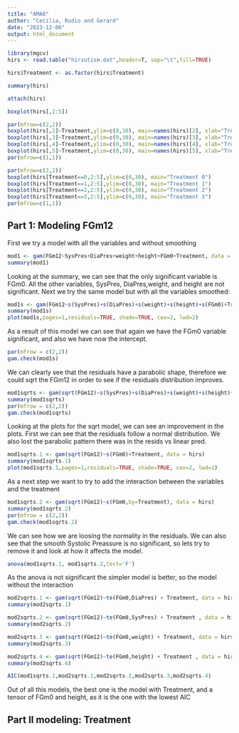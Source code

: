 ```yaml
---
title: "AMA8"
author: "Cecilia, Rudio and Gerard"
date: "2023-12-06"
output: html_document
---
```



```r
library(mgcv)
hirs <- read.table("hirsutism.dat",header=T, sep="\t",fill=TRUE)

hirs$Treatment <- as.factor(hirs$Treatment)
```


```r
summary(hirs)
```


```r
attach(hirs)

boxplot(hirs[,2:5])

par(mfrow=c(2,2))
boxplot(hirs[,2]~Treatment,ylim=c(0,30), main=names(hirs)[2], xlab="Treatment")
boxplot(hirs[,3]~Treatment,ylim=c(0,30), main=names(hirs)[3], xlab="Treatment")
boxplot(hirs[,4]~Treatment,ylim=c(0,30), main=names(hirs)[4], xlab="Treatment")
boxplot(hirs[,5]~Treatment,ylim=c(0,30), main=names(hirs)[5], xlab="Treatment")
par(mfrow=c(1,1))

par(mfrow=c(2,2))
boxplot(hirs[Treatment==0,2:5],ylim=c(0,30), main="Treatment 0")
boxplot(hirs[Treatment==1,2:5],ylim=c(0,30), main="Treatment 1")
boxplot(hirs[Treatment==2,2:5],ylim=c(0,30), main="Treatment 2")
boxplot(hirs[Treatment==3,2:5],ylim=c(0,30), main="Treatment 3")
par(mfrow=c(1,1))
```

## Part 1: Modeling FGm12

First we try a model with all the variables and without smoothing

```r
mod1 <- gam(FGm12~SysPres+DiaPres+weight+height+FGm0+Treatment, data = hirs)
summary(mod1)
```
Looking at the summary, we can see that the only significant variable is FGm0. All the other variables, SysPres, DiaPres,weight, and height are not significant. Next we try the same model but with all the variables smoothed:

```r
mod1s <- gam(FGm12~s(SysPres)+s(DiaPres)+s(weight)+s(height)+s(FGm0)+Treatment, data = hirs)
summary(mod1s)
plot(mod1s,pages=1,residuals=TRUE, shade=TRUE, cex=2, lwd=2)
```
As a result of this model we can see that again we have the FGm0 variable significant, and also we have now the intercept.

```r
par(mfrow = c(2,2))
gam.check(mod1s)
```
We can clearly see that the residuals have a parabolic shape, therefore we could sqrt the FGm12 in order to see if the residuals distribution improves.


```r
mod1sqrts <- gam(sqrt(FGm12)~s(SysPres)+s(DiaPres)+s(weight)+s(height)+s(FGm0)+Treatment, data = hirs)
summary(mod1sqrts)
par(mfrow = c(2,2))
gam.check(mod1sqrts)
```

Looking at the plots for the sqrt model, we can see an improvement in the plots. First we can see that the residuals follow a normal distribution. We also lost the parabolic pattern there was in the resids vs linear pred.

```r
mod1sqrts.1 <- gam(sqrt(FGm12)~s(FGm0)+Treatment, data = hirs)
summary(mod1sqrts.1)
plot(mod1sqrts.1,pages=1,residuals=TRUE, shade=TRUE, cex=2, lwd=2)
```

As a next step we want to try to add the interaction between the variables and the treatment

```r
mod1sqrts.2 <- gam(sqrt(FGm12)~s(FGm0,by=Treatment), data = hirs)
summary(mod1sqrts.2)
par(mfrow = c(2,2))
gam.check(mod1sqrts.2)
```
We can see how we are loosing the normality in the residuals. We can also see that the smooth Systolic Preassure is no significant, so lets try to remove it and look at how it affects the model.

```r
anova(mod1sqrts.1, mod1sqrts.2,test='F')
```
As the anova is not significant the simpler model is better, so the model without the interaction

```r
mod2sqrts.1 <- gam(sqrt(FGm12)~te(FGm0,DiaPres) + Treatment, data = hirs)
summary(mod2sqrts.1)
```


```r
mod2sqrts.2 <- gam(sqrt(FGm12)~te(FGm0,SysPres) + Treatment , data = hirs)
summary(mod2sqrts.2)
```


```r
mod2sqrts.3 <- gam(sqrt(FGm12)~te(FGm0,weight) + Treatment, data = hirs)
summary(mod2sqrts.3)
```


```r
mod2sqrts.4 <- gam(sqrt(FGm12)~te(FGm0,height) + Treatment , data = hirs)
summary(mod2sqrts.4)
```

```r
AIC(mod1sqrts.1,mod2sqrts.1,mod2sqrts.2,mod2sqrts.3,mod2sqrts.4)
```
Out of all this models, the best one is the model with Treatment, and a tensor of FGm0 and height, as it is the one with the lowest AIC



## Part II modeling: Treatment











